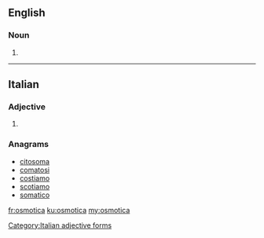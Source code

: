 ==English==

===Noun===
{{head|en|plural}}

# {{plural of|osmoticum|lang=en|nocat=1}}

----

==Italian==

===Adjective===
{{head|it}} {{f}}

# {{feminine of|osmotico|lang=it}}

===Anagrams===
* [[citosoma#Italian|citosoma]]
* [[comatosi#Italian|comatosi]]
* [[costiamo#Italian|costiamo]]
* [[scotiamo#Italian|scotiamo]]
* [[somatico#Italian|somatico]]

[[Category:Italian adjective forms]]

[[fr:osmotica]]
[[ku:osmotica]]
[[my:osmotica]]